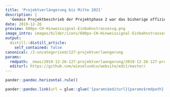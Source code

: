 ```yaml
---
title: 'Projektverlängerung bis Mitte 2021'
description: |
  'Gemäss Projektbeschrieb der Projektphase 2 war das bisherige offizielle Projektende der 31. Mai 2020. Es ist eine Tatsache, dass die Trägerschaft gut mit seinem Budget gehaushaltet und dennoch bereits viele seiner Ziele erreicht hat. Dies erlaubt dem Projekt bei gleichbleibendem Finanzierungsplan und unveränderten Projektzielen 1 Jahr länger die Lebensräume von Wiesel & Co zu vernetzen. Unsere Partner haben nichts dagegen einzuwenden. Wir bedanken uns für Ihr Vertrauen. Die Trägerschaft kann sich somit auf ein zusätzliches produktives Projektjahr freuen. Der Fokus liegt u.a.  auf der Sanierung von Feldscheunen, der Erarbeitung von Grossstrukturen und der Durchführung von Wieselwerken mit Schulklassen.Dahingehend profitieren alle Interessengruppen von dem, was das Projekt schon an Grundlagen geschaffen hat und in der Endphase noch vollenden bzw. abrunden kann.'
date: 2019-12-26
preview: 600px-CH-Hinweissignal-Einbahnstrassesvg.png
image_intro: images/bilder/icons/600px-CH-Hinweissignal-Einbahnstrassesvg.png
output:
  distill::distill_article:
    self_contained: false
canonical: /2-uncategorised/127-projektverlaengerung
params:
  rmdpath: _news/2019-12-26-127-projektverlaengerung/2019-12-26-127-projektverlaengerung.Rmd
  editurl: https://github.com/wieselundco/website/edit/master/
---
```







```r
pander::pandoc.horizontal.rule()

pander::pandoc.link(url = glue::glue('{params$editurl}{params$rmdpath}'),text = 'Artikel bearbeiten')
```

<!--http://wieselundco.ch/2-uncategorised/127-projektverlaengerung-->
